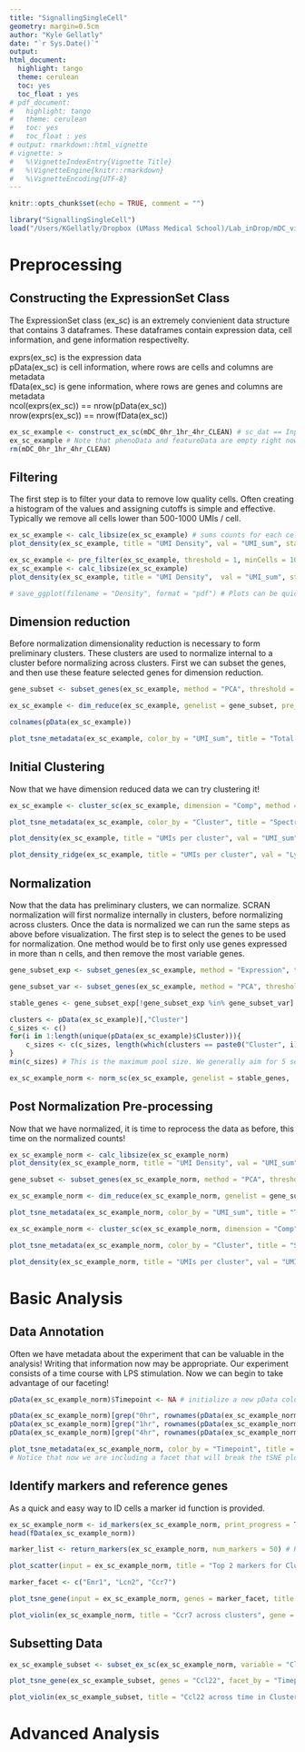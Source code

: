 ```yaml
---
title: "SignallingSingleCell"
geometry: margin=0.5cm
author: "Kyle Gellatly"
date: "`r Sys.Date()`"
output:
html_document:
  highlight: tango
  theme: cerulean
  toc: yes
  toc_float : yes
# pdf_document:
#   highlight: tango
#   theme: cerulean
#   toc: yes
#   toc_float : yes
# output: rmarkdown::html_vignette
# vignette: >
#   %\VignetteIndexEntry{Vignette Title}
#   %\VignetteEngine{knitr::rmarkdown}
#   %\VignetteEncoding{UTF-8}
---
```


```r
knitr::opts_chunk$set(echo = TRUE, comment = "")
```


```r
library("SignallingSingleCell")
load("/Users/KGellatly/Dropbox (UMass Medical School)/Lab_inDrop/mDC_vignette_data/mDC_0hr_1hr_4hr_CLEAN.Rdata") # this in in the Lab_inDrop folder so anyone can access it!!
```

# Preprocessing  

## Constructing the ExpressionSet Class  

The ExpressionSet class (ex_sc) is an extremely convienient data structure that contains 3 dataframes. These dataframes contain expression data, cell information, and gene information respectivelty. 

exprs(ex_sc) is the expression data  
pData(ex_sc) is cell information, where rows are cells and columns are metadata  
fData(ex_sc) is gene information, where rows are genes and columns are metadata  
ncol(exprs(ex_sc)) == nrow(pData(ex_sc))  
nrow(exprs(ex_sc)) == nrow(fData(ex_sc))  

```r
ex_sc_example <- construct_ex_sc(mDC_0hr_1hr_4hr_CLEAN) # sc_dat == Input expression matrix
ex_sc_example # Note that phenoData and featureData are empty right now!
rm(mDC_0hr_1hr_4hr_CLEAN)
```

## Filtering

The first step is to filter your data to remove low quality cells. Often creating a histogram of the values and assigning cutoffs is simple and effective. Typically we remove all cells lower than 500-1000 UMIs / cell.

```r
ex_sc_example <- calc_libsize(ex_sc_example) # sums counts for each cell
plot_density(ex_sc_example, title = "UMI Density", val = "UMI_sum", statistic = "mean") # Density function. Note how many low UMI count cells are in the data!

ex_sc_example <- pre_filter(ex_sc_example, threshold = 1, minCells = 10, minUMI = 1000, maxUMI = 10000, print_progress = TRUE) # filters cells and genes
ex_sc_example <- calc_libsize(ex_sc_example)
plot_density(ex_sc_example, title = "UMI Density",  val = "UMI_sum", statistic = "mean")  

# save_ggplot(filename = "Density", format = "pdf") # Plots can be quickly and easily saved!
```

## Dimension reduction

Before normalization dimensionality reduction is necessary to form preliminary clusters. These clusters are used to normalize internal to a cluster before normalizing across clusters. First we can subset the genes, and then use these feature selected genes for dimension reduction.

```r
gene_subset <- subset_genes(ex_sc_example, method = "PCA", threshold = 1, minCells = 30, nComp = 10, cutoff = 0.85) # 3 available methods for selecting genes

ex_sc_example <- dim_reduce(ex_sc_example, genelist = gene_subset, pre_reduce = "iPCA", nComp = 15, tSNE_perp = 30, iterations = 500, print_progress=TRUE)  # 3 available methods for dimensionality reduction

colnames(pData(ex_sc_example))

plot_tsne_metadata(ex_sc_example, color_by = "UMI_sum", title = "Total UMIs per cell") 

```

## Initial Clustering

Now that we have dimension reduced data we can try clustering it!

```r
ex_sc_example <- cluster_sc(ex_sc_example, dimension = "Comp", method = "spectral", num_clust = 6) # 2 clustering algorithms can be performed on 2d plots or PCA / ICA components

plot_tsne_metadata(ex_sc_example, color_by = "Cluster", title = "Spectral Cluster on iPCA components") # this function is flexible for plotting any data onto a 2d tsne mapping

plot_density(ex_sc_example, title = "UMIs per cluster", val = "UMI_sum", color_by = "Cluster", statistic = "mean")

plot_density_ridge(ex_sc_example, title = "UMIs per cluster", val = "Lyz1", color_by = "Cluster")
```

## Normalization

Now that the data has preliminary clusters, we can normalize. SCRAN normalization will first normalize internally in clusters, before normalizing across clusters. Once the data is normalized we can run the same steps as above before visualization. The first step is to select the genes to be used for normalization. One method would be to first only use genes expressed in more than n cells, and then remove the most variable genes.

```r
gene_subset_exp <- subset_genes(ex_sc_example, method = "Expression", threshold = 3, minCells = .01*(ncol(exprs(ex_sc_example)))) # filter genes on expression

gene_subset_var <- subset_genes(ex_sc_example, method = "PCA", threshold = 3, minCells = .01*(ncol(exprs(ex_sc_example))), nComp = 10, cutoff = 0.85) # filter genes on variability

stable_genes <- gene_subset_exp[!gene_subset_exp %in% gene_subset_var] # remove variable genes

clusters <- pData(ex_sc_example)[,"Cluster"]
c_sizes <- c()
for(i in 1:length(unique(pData(ex_sc_example)$Cluster))){
    c_sizes <- c(c_sizes, length(which(clusters == paste0("Cluster", i))))
}
min(c_sizes) # This is the maximum pool size. We generally aim for 5 sets of pool sizes. If one cluster is much too small it can be merged into a larger cluster.

ex_sc_example_norm <- norm_sc(ex_sc_example, genelist = stable_genes,  pool_sizes = c(20,30,40,50,60))
```

## Post Normalization Pre-processing

Now that we have normalized, it is time to reprocess the data as before, this time on the normalized counts!

```r
ex_sc_example_norm <- calc_libsize(ex_sc_example_norm)
plot_density(ex_sc_example_norm, title = "UMI Density", val = "UMI_sum", statistic = "mean") 

gene_subset <- subset_genes(ex_sc_example_norm, method = "PCA", threshold = 1, minCells = 30, nComp = 10, cutoff = 0.85)

ex_sc_example_norm <- dim_reduce(ex_sc_example_norm, genelist = gene_subset, pre_reduce = "iPCA", nComp = 15, tSNE_perp = 30, iterations = 500, print_progress=TRUE)

plot_tsne_metadata(ex_sc_example_norm, color_by = "UMI_sum", title = "Total UMIs per cell") 

ex_sc_example_norm <- cluster_sc(ex_sc_example_norm, dimension = "Comp", method = "spectral", num_clust = 6)

plot_tsne_metadata(ex_sc_example_norm, color_by = "Cluster", title = "Spectral Cluster on iPCA components")

plot_density(ex_sc_example_norm, title = "UMIs per cluster", val = "UMI_sum", color_by = "Cluster", statistic = "mean")
```

# Basic Analysis

## Data Annotation

Often we have metadata about the experiment that can be valuable in the analysis! Writing that information now may be appropriate. Our experiment consists of a time course with LPS stimulation. Now we can begin to take advantage of our faceting!

```r
pData(ex_sc_example_norm)$Timepoint <- NA # initialize a new pData column

pData(ex_sc_example_norm)[grep("0hr", rownames(pData(ex_sc_example_norm))),"Timepoint"] <- "0hr"
pData(ex_sc_example_norm)[grep("1hr", rownames(pData(ex_sc_example_norm))),"Timepoint"] <- "1hr"
pData(ex_sc_example_norm)[grep("4hr", rownames(pData(ex_sc_example_norm))),"Timepoint"] <- "4hr"

plot_tsne_metadata(ex_sc_example_norm, color_by = "Timepoint", title = "Clusters over Time", facet_by = "Cluster")
# Notice that now we are including a facet that will break the tSNE plot into smaller plots, one each for the variable. From this we can see that some clusters are forming based on timepoint, while others contain multiple timepoints.
```

## Identify markers and reference genes

As a quick and easy way to ID cells a marker id function is provided.

```r
ex_sc_example_norm <- id_markers(ex_sc_example_norm, print_progress = TRUE) # This is a quick method to find good markers genes for cell identification. These gene scores get written to fData()
head(fData(ex_sc_example_norm))

marker_list <- return_markers(ex_sc_example_norm, num_markers = 50) # However returning the genes as a list can be helpful

plot_scatter(input = ex_sc_example_norm, title = "Top 2 markers for Cluster 2", gene1 = marker_list$Cluster2[1], gene2 = marker_list$Cluster2[2], facet_by = "Cluster", color_by = "Cluster") # A scater plotting function. Note the correlation of the marker genes.

marker_facet <- c("Emr1", "Lcn2", "Ccr7")

plot_tsne_gene(input = ex_sc_example_norm, genes = marker_facet, title = "Marker Genes",  ncol = 3, density = TRUE)

plot_violin(ex_sc_example_norm, title = "Ccr7 across clusters", gene = "Ccr7", color_by = "Timepoint", facet_by = "Cluster", size = 1, ncol = 3)
```

## Subsetting Data

```r
ex_sc_example_subset <- subset_ex_sc(ex_sc_example_norm, variable = "Cluster", select = c("Cluster3")) #subsetting can be very handy! If needed chain together several rounds of subsetting.

plot_tsne_gene(ex_sc_example_subset, genes = "Ccl22", facet_by = "Timepoint", title = "1 hour cells TNF by Cluster", density = FALSE) # this function is flexible for plotting any data onto a 2d tsne mapping

plot_violin(ex_sc_example_subset, title = "Ccl22 across time in Cluster 6 cells", gene = "Ccl22", facet_by = "Cluster", size = 1, ncol = 3, color_by = "Timepoint")
```

# Advanced Analysis
